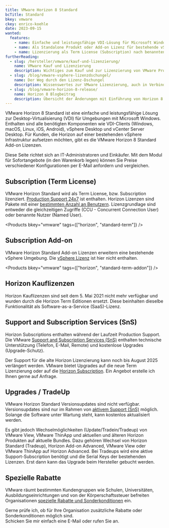 ```yaml
---
title: VMware Horizon 8 Standard
bcTitle: Standard
bkey: vmware
ckey: enrico-koehle
date: 2023-09-15
wanted:
  features:
    - name: Einfache und leistungsfähige VDI-Lösung für Microsoft Windows Umgebungen
    - name: Als Standalone Produkt oder Add-on Lizenz für bestehende vSphere Umgebungen
    - name: Lizenzierung als Term License (Subscription) nach benannten Benutzern oder gleichzeitigen Zugriffen
furtherReading:
  - slug: /hersteller/vmware/kauf-und-lizenzierung/
    name: VMware Kauf und Lizenzierung
    description: Wichtiges zum Kauf und zur Lizenzierung von VMware Produkten in der Form eines Nachschlagewerks.
  - slug: /blog/vmware-vsphere-lizenzdschungel/
    name: Der Weg durch den Lizenz-Dschungel
    description: Wissenswertes zur VMware Lizenzierung, auch in Verbindung mit Microsoft Windows Servern.
  - slug: /blog/vmware-horizon-8-release/
    name: Horizon 8 Blogbeitrag
    description: Übersicht der Änderungen mit Einführung von Horizon 8.
---
```




<Intro>

VMware Horizon 8 Standard ist eine einfache und leistungsfähige Lösung zur Desktop-Virtualisierung (VDI) für Umgebungen mit Microsoft Windows. Enthalten sind alle benötigten Komponenten wie VDI-Clients (Windows, macOS, Linux, iOS, Android), vSphere Desktop und vCenter Server Desktop.
Für Kunden, die Horizon auf einer bestehenden vSphere Infrastruktur aufsetzen möchten, gibt es die VMware Horizon 8 Standard Add-on Lizenzen.

Diese Seite richtet sich an IT-Administratoren und Einkäufer. Mit dem Modul für Sofortangebote (in den Warenkorb legen) können Sie Preise verschiedener Konfigurationen per E-Mail anfordern und vergleichen.


</Intro>

<TOC />




## Subscription (Term License)

VMware Horizon Standard wird als Term License, bzw. Subscription lizenziert. [Production Support 24x7](/hersteller/vmware/kauf-und-lizenzierung/#support-and-subscription-services-sns) ist enthalten.
Horizon Lizenzen sind Pakete mit einer [bestimmten Anzahl an Benutzern](/hersteller/vmware/kauf-und-lizenzierung/#lizenzierung-nach-benutzern). Lizenzgrundlage sind entweder die gleichzeitigen Zugriffe (CCU - Concurrent Connection User) oder benannte Nutzer (Named User).


<Products bkey="vmware" tags={["horizon", "standard-term"]} />


## Subscription Add-on

VMware Horizon Standard Add-on Lizenzen erweitern eine bestehende vSphere Umgebung. Die [vSphere Lizenz](/hersteller/vmware/vsphere/) ist hier nicht enthalten.

<Products bkey="vmware" tags={["horizon", "standard-term-addon"]} />



## Horizon Kauflizenzen

Horizon Kauflizenzen sind seit dem 5. Mai 2021 nicht mehr verfügbar und wurden durch die Horizon Term Editionen ersetzt.
Diese beinhalten dieselbe Funktionalität als Software-as-a-Service (SaaS)-Lizenz.


## Support and Subscription Services (SnS)

Horizon Subscriptions enthalten während der Laufzeit Production Support. Die VMware [Support and Subscription Services (SnS)](/hersteller/vmware/kauf-und-lizenzierung/#support-and-subscription-services-sns) enthalten technische Unterstützung (Telefon, E-Mail, Remote) und kostenlose Upgrades (Upgrade-Schutz).

<Info>

 Der Support für die alte Horizon Lizenzierung kann noch bis August 2025 verlängert werden. VMware bietet Upgrades auf die neue Term Lizenzierung oder auf die [Horizon Subscription](/hersteller/vmware/horizon/universal-subscription/). Ein Angebot erstelle ich Ihnen gerne auf Anfrage.

</Info>


## Upgrades / TradeUp

VMware Horizon Standard Versionsupdates sind nicht verfügbar. Versionsupdates sind nur im Rahmen von [aktivem Support (SnS)](/hersteller/vmware/kauf-und-lizenzierung/#support-and-subscription-services-sns) möglich. Solange die Software unter Wartung steht, kann kostenlos aktualisiert werden.

Es gibt jedoch Wechselmöglichkeiten (Update/Tradein/Tradeup) von VMware View, VMware ThinApp und aktuellen und älteren Horizon Produkten auf aktuelle Bundles. Dazu gehören Wechsel von Horizon Standard (Tradeup), Horizon Add-on Advanced, VMware View oder VMware ThinApp auf Horizon Advanced.
Bei Tradeups wird eine aktive Support-Subscription benötigt und die Serial Keys der bestehenden Lizenzen. Erst dann kann das Upgrade beim Hersteller gebucht werden.



## Spezielle Rabatte

VMware räumt bestimmten Kundengruppen wie Schulen, Universitäten, Ausbildungseinrichtungen und von der Körperschaftssteuer befreiten Organisationen [spezielle Rabatte und Sonderkonditionen](/hersteller/vmware/kauf-und-lizenzierung/#sonderkonditionen) ein.


<GetInTouch theme="light">

Gerne prüfe ich, ob für Ihre Organisation zusätzliche Rabatte oder Sonderkonditionen möglich sind.<br />
Schicken Sie mir einfach eine E-Mail oder rufen Sie an.

</GetInTouch>
